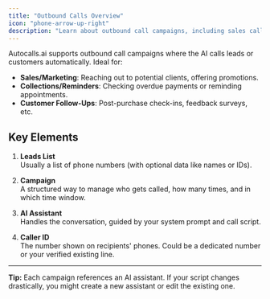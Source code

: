 ```yaml
---
title: "Outbound Calls Overview"
icon: "phone-arrow-up-right"
description: "Learn about outbound call campaigns, including sales calls, reminders, and follow-ups using AI assistants"
---
```


Autocalls.ai supports outbound call campaigns where the AI calls leads or customers automatically. Ideal for:

- **Sales/Marketing**: Reaching out to potential clients, offering promotions.
- **Collections/Reminders**: Checking overdue payments or reminding appointments.
- **Customer Follow-Ups**: Post-purchase check-ins, feedback surveys, etc.

## Key Elements

1. **Leads List**  
   Usually a list of phone numbers (with optional data like names or IDs).

2. **Campaign**  
   A structured way to manage who gets called, how many times, and in which time window.

3. **AI Assistant**  
   Handles the conversation, guided by your system prompt and call script.

4. **Caller ID**  
   The number shown on recipients' phones. Could be a dedicated number or your verified existing line.

---

**Tip:** Each campaign references an AI assistant. If your script changes drastically, you might create a new assistant or edit the existing one.
